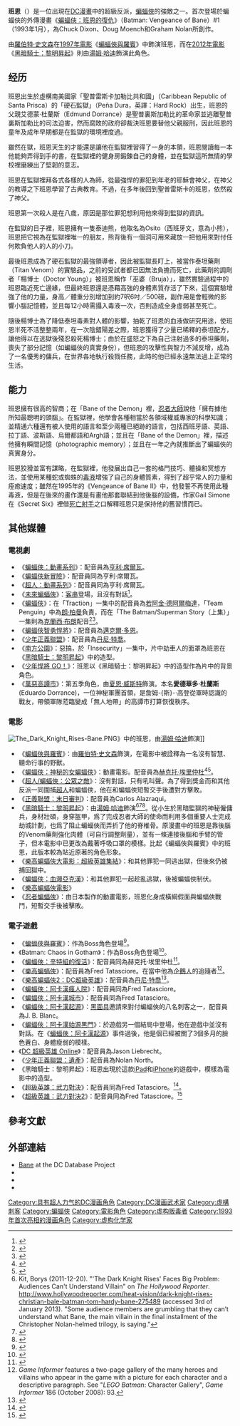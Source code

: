 {{noteTA|G1=美國漫畫
|1=zh-tw:阿卡漢;zh-cn:阿卡姆;
|2=zh-tw:刺客聯盟;zh-hk:刺客聯盟;zh-cn:刺客联盟;
}}
{{Infobox comics character
|character_name=班恩
|image=Bane DC Comics Character.jpg
|converted=y
|caption= 由[[格倫·法布里|格倫·法布里]]所繪製的班恩，出自《[[蝙蝠俠：班恩的復仇|蝙蝠俠：班恩的復仇]]》#1 （1993年1月）
|real_name=
|notables aliases=Antonio Diego
|publisher= [[DC漫画|DC漫画]]
|debut= 《[[蝙蝠俠：班恩的復仇|蝙蝠俠：班恩的復仇]]》#1 （1993年1月）
|creators={{tsl|en|Chuck Dixon|Chuck Dixon}}<br />{{tsl|en|Doug Moench|Doug Moench}}<br />{{tsl|en|Graham Nolan|Graham Nolan}}
|alliances= [[自殺突擊隊|自殺突擊隊]] <br /> [[Secret_Society_of_Super_Villains|Secret Society of Super Villains]] <br />{{tsl|en|Secret Six (comics)|Secret Six}} <br />[[刺客聯盟_(DC漫畫)|刺客聯盟]]
|aliases=
|powers=<ul><li>超人體能</li>
<li>超級智力</li>
<li>絕頂之[[軍事|軍事]]、[[武術|武術]]、[[脫逃|脫逃]]能力</li></ul>
|cat=超级
|subcat=DC漫画
|villain=y
|sortkey=Bane
}}
'''班恩'''（{{lang-en|Bane}}）是一位出現在[[DC漫畫|DC漫畫]]中的超級反派，[[蝙蝠俠|蝙蝠俠]]的強敵之一。首次登場於蝙蝠俠的外傳漫畫《[[蝙蝠俠：班恩的復仇|蝙蝠俠：班恩的復仇]]》（Batman: Vengeance of Bane）#1 （1993年1月），為Chuck Dixon、Doug Moench和Graham Nolan所創作。

由[[羅伯特·史文森|羅伯特·史文森]]在[[1997年電影|1997年電影]]《[[蝙蝠俠與羅賓_(電影)|蝙蝠俠與羅賓]]》中飾演班恩，而在[[2012年電影|2012年電影]]《[[黑暗騎士：黎明昇起|黑暗騎士：黎明昇起]]》則由[[湯姆·哈迪|湯姆·哈迪]]飾演此角色。

== 经历 ==
班恩出生於虛構南美國家「聖普雷斯卡加勒比共和國」（Caribbean Republic of Santa Prisca）的「硬石監獄」（Peña Dura，英譯：Hard Rock）出生，班恩的父親艾德蒙·杜蘭斯（Edmund Dorrance）是聖普裏斯加勒比的革命家並逃離聖普裏斯加勒比的司法迫害，然而腐敗的政府卻裁決班恩要替他父親服刑，因此班恩的童年及成年早期都是在監獄的環境裡度過。

雖然在獄，班恩天生的才能還是讓他在監獄裡習得了一身的本領，班恩閱讀每一本他能夠弄得到手的書，在監獄裡的健身房鍛鍊自己的身體，並在監獄這所無情的學校裡磨練出了堅韌的意志。

班恩在監獄裡拜各式各樣的人為師，從最強悍的罪犯到年老的耶穌會神父，在神父的教導之下班恩學習了古典教育。不過，在多年後回到聖普雷斯卡的班恩，依然殺了神父。

班恩第一次殺人是在八歲，原因是那位罪犯想利用他來得到監獄的資訊。

在監獄的日子裡，班恩擁有一隻泰迪熊，他取名為Osito（西班牙文，意為小熊），班恩把它視為在監獄裡唯一的朋友，熊背後有一個洞可用來藏放一把他用來對付任何欺負他人的人的小刀。

最後班恩成為了硬石監獄的最強領導者，因此被監獄長盯上，被當作泰坦藥劑（Titan Venom）的實驗品，之前的受試者都已因無法負擔而死亡，此藥劑的調劑者「楊博士（Doctor Young）」被班恩稱作「巫婆（Bruja）」，雖然實驗過程中的班恩臨近死亡邊緣，但最終班恩還是憑藉高強的身體素質存活了下來，這個實驗增強了他的力量，身高／體重分別增加到約7呎6吋／500磅，副作用是會輕微的影響小腦記憶體，並且每12小時需攝入毒液一次，否則造成全身虛弱甚至死亡。

隨後楊博士為了降低泰坦毒素對人體的影響，抽乾了班恩的血液做研究用途，使班恩半死不活整整兩年，在一次陰錯陽差之際，班恩獲得了少量已稀釋的泰坦配方，讓他得以在逃獄後殘忍殺死楊博士；由於在盛怒之下為自己注射過多的泰坦藥劑，喪失了部分記憶（如蝙蝠俠的真實身份），但班恩的攻擊性與智力不減反增，成為了一名優秀的傭兵，在世界各地執行殺戮任務，此時的他已經永遠無法過上正常的生活。

== 能力 ==
班恩擁有很高的智商；在「Bane of the Demon」裡，[[拉斯·奥·古|忍者大師]]說他「擁有據他所知最聰明的頭腦」。在監獄裡，他學會各種相當於各領域權威專家的科學知識；並精通六種還有被人使用的語言和至少兩種已絕跡的語言，包括西班牙語、英語、拉丁語、波斯語、烏爾都語和Argh語；並且在「Bane of the Demon」裡，描述他擁有瞬間記憶（photographic memory）；並且在一年之內就推斷出了蝙蝠俠的真實身分。

班恩狡猾並富有謀略，在監獄裡，他發展出自己一套的格鬥技巧、體操和冥想方法，並使用某種蛇或蜘蛛的[[毒液|毒液]]增強了自己的身體質素，得到了超乎常人的力量和痊癒速度；雖然在1995年的《Vengeance of Bane II》中，他發誓不再使用此種毒液，但是在後來的畫作還是有畫他那套聯結到他後腦的設備，作家Gail Simone在《Secret Six》裡借[[死亡射手|死亡射手]]之口解釋班恩只是保持他的舊習慣而已。

== 其他媒體 ==
=== 電視劇 ===
*《[[蝙蝠俠_(動畫影集)|蝙蝠俠：動畫系列]]》：配音員為[[亨利·席爾瓦|亨利·席爾瓦]]。
*《[[蝙蝠俠新冒險|蝙蝠俠新冒險]]》：配音員同為亨利·席爾瓦。
*《[[超人：動畫系列|超人：動畫系列]]》：配音員同為亨利·席爾瓦。
*《[[未來蝙蝠俠|未來蝙蝠俠]]》：[[客串|客串]]登場，且沒有對話<ref>{{cite web |url=http://www.dcauresource.com/profiles/bad/b/bane.php |title=DCAUResource.com: DCAU Resource - Villains - Bane |publisher=DCAU Resource |accessdate=December 29, 2010 |archive-date=2020-07-26 |archive-url=https://web.archive.org/web/20200726135130/http://www.dcauresource.com/profiles/bad/b/bane.php |dead-url=no }}</ref>。
*《[[蝙蝠俠_(電視劇)|蝙蝠俠]]》：在「Traction」一集中的配音員為[[若阿金·德阿爾梅達|若阿金·德阿爾梅達]]，「Team Penguin」中為[[朗·柏曼|朗·柏曼]]負責，而在「The Batman/Superman Story（上集）」一集則為[[克蘭西·布朗|克蘭西·布朗]]配音<ref name="Traction">{{cite web |first=Adam |last=Beechen |url=http://www.tv.com/shows/the-batman/traction-357600/ |title=''The Batman: Traction'' Recap |accessdate=May 11, 2008 |date=September 25, 2004 |publisher=[[TV.com|TV.com]] |archive-date=2020-07-26 |archive-url=https://web.archive.org/web/20200726155859/http://www.tv.com/shows/the-batman/traction-357600/ |dead-url=no }}</ref><ref name="Team">{{cite web |first=Joseph |last=Kuhr |url=http://www.tv.com/shows/the-batman/team-penguin-864504/ |title=The Batman: Team Penguin Recap |accessdate=May 11, 2008 |date=September 30, 2006 |publisher=TV.com |archive-date=2020-07-26 |archive-url=https://web.archive.org/web/20200726152740/http://www.tv.com/shows/the-batman/team-penguin-864504/ |dead-url=no }}</ref>。
*《[[蝙蝠俠智勇悍將|蝙蝠俠智勇悍將]]》：配音員為[[邁克爾·多恩|邁克爾·多恩]]。
*《[[少年正義聯盟_(動畫)|少年正義聯盟]]》：配音員為[[丹尼·特喬|丹尼·特喬]]。
*《[[南方公園|南方公園]]》：惡搞，於「Insecurity」一集中，片中劫車人的面罩為班恩在《[[黑暗騎士：黎明昇起|黑暗騎士：黎明昇起]]》中的造型。
*《[[少年悍將_GO！|少年悍將 GO！]]》：班恩以《黑暗騎士：黎明昇起》中的造型作為片中的背景角色。
*《[[高譚_(電視劇)|萬惡高譚市]]》：第五季角色，由[[夏恩·威斯特|夏恩·威斯特]]飾演。本名'''愛德華多·杜蘭斯'''(Eduardo Dorrance)，一位神秘軍團首領，是詹姆-{斯}-·高登從軍時認識的戰友，帶領軍隊蒞臨變成「無人地帶」的高譚市打算恢復秩序。

=== 電影 ===
[[File:The_Dark_Knight_Rises-Bane.PNG|thumb]]》中的班恩，由[[湯姆·哈迪|湯姆·哈迪]]飾演]]
*《[[蝙蝠俠與羅賓_(電影)|蝙蝠俠與羅賓]]》：由[[羅伯特·史文森|羅伯特·史文森]]飾演，在電影中被詮釋為一名沒有智慧、聽命行事的野獸。
*《[[蝙蝠俠：神秘的女蝙蝠俠|蝙蝠俠：神秘的女蝙蝠俠]]》：動畫電影。配音員為[[赫克托·埃里仲杜|赫克托·埃里仲杜]]<ref name="BTAS">{{cite video|year=2004|title=Batman: The Animated Series |medium=DVD|publisher=Warner Bros. Home Video}}</ref><ref name="Batwoman">{{cite video|year=2003|title=Batman: Mystery of the Batwoman|medium=DVD|publisher=Warner Bros. Home Video}}</ref>。
*《[[超人/蝙蝠俠：公眾之敵|超人/蝙蝠俠：公眾之敵]]》：沒有對話，只有吼叫聲。為了得到獎金而和其他反派一同圍捕[[超人|超人]]和蝙蝠俠，他在和蝙蝠俠短暫交手後遭對方擊敗。
*《[[正義聯盟：末日審判|正義聯盟：末日審判]]》：配音員為Carlos Alazraqui。
*《[[黑暗騎士：黎明昇起|黑暗騎士：黎明昇起]]》：由[[湯姆·哈迪|湯姆·哈迪]]飾演<ref>Kit, Borys (2011-12-20). "'The Dark Knight Rises' Faces Big Problem: Audiences Can't Understand Villain" on ''The Hollywood Reporter''. http://www.hollywoodreporter.com/heat-vision/dark-knight-rises-christian-bale-batman-tom-hardy-bane-275489 {{Wayback|url=http://www.hollywoodreporter.com/heat-vision/dark-knight-rises-christian-bale-batman-tom-hardy-bane-275489 |date=20201112020351 }} (accessed 3rd of January 2013). "Some audience members are grumbling that they can’t understand what Bane, the main villain in the final installment of the Christopher Nolan-helmed trilogy, is saying."</ref><ref>{{cite web| url=http://www.superherohype.com/news/articles/113998-anne-hathaway-to-play-selina-kyle-in-the-dark-knight-rises| title=Anne Hathaway to Play Selina Kyle in The Dark Knight Rises!| publisher=Superhero Hype| date=January 19, 2011| accessdate=March 16, 2011| archive-date=2013-10-19| archive-url=https://web.archive.org/web/20131019155006/http://www.superherohype.com/news/articles/113998-anne-hathaway-to-play-selina-kyle-in-the-dark-knight-rises| dead-url=no}}</ref><ref>{{cite news| first=Geoff| last=Boucher| url=http://herocomplex.latimes.com/2011/01/19/anne-hathaway-will-be-catwoman-in-the-dark-knight-rises/| title=‘Dark Knight Rises’: Anne Hathaway will be Catwoman, Tom Hardy is Bane [Updated]| publisher=Herocomplex.latimes.com| date=January 19, 2011| accessdate=March 16, 2011| archive-date=2012-11-16| archive-url=https://web.archive.org/web/20121116110257/http://herocomplex.latimes.com/2011/01/19/anne-hathaway-will-be-catwoman-in-the-dark-knight-rises/| dead-url=no}}</ref>。從小生於黑暗監獄的神秘僱傭兵，身材壯碩，身穿盔甲，爲了完成忍者大師的使命而利用多個重要人士完成劫城計劃，也爲了阻止蝙蝠俠而弄折了他的脊椎骨。原漫畫中的班恩是靠後腦的Venom藥劑強化肉體（可自行調整劑量），並有一條連接後腦和手臂的管子，但本電影中已更改為戴著呼吸口罩的模樣。比起《蝙蝠俠與羅賓》中的班恩，此版本較為貼近原著的角色形象。
*《[[樂高蝙蝠俠大電影：超級英雄集結|樂高蝙蝠俠大電影：超級英雄集結]]》：和其他罪犯一同逃出獄，但後來仍被捕回獄中。
*《[[蝙蝠俠：血濺亞克漢|蝙蝠俠：血濺亞克漢]]》：和其他罪犯一起趁亂逃獄，後被蝙蝠俠制伏。
*《[[樂高蝙蝠俠電影|樂高蝙蝠俠電影]]》
*《[[忍者蝙蝠俠|忍者蝙蝠俠]]》：由日本製作的動畫電影，班恩化身成橫綱假面與蝙蝠俠戰鬥，短暫交手後被擊敗。

=== 電子遊戲 ===
*《[[蝙蝠俠與羅賓_(遊戲)|蝙蝠俠與羅賓]]》：作為Boss角色登場<ref>{{cite web |first=Joe |last=Fielder |url=http://www.gamespot.com/batmanrobin/reviews/2546753/batman-and-robin-review|title=''Batman & Robin'' for PlayStation Review  |accessdate=May 11, 2008 |date=August 6, 1998 |publisher=Game Spot}}</ref>。
*《Batman: Chaos in Gotham》：作為Boss角色登場<ref>{{cite web |url=http://au.media.gameboy.ign.com/media/014/014474/imgs_1.html |title=IGN: Batman: Chaos in Gotham Screenshots, Wallpapers and Pics |publisher=Au.media.gameboy.ign.com |accessdate=December 29, 2010 |deadurl=yes |archiveurl=https://web.archive.org/web/20110713004424/http://au.media.gameboy.ign.com/media/014/014474/imgs_1.html |archivedate=2011年7月13日 }}</ref>。
*《[[蝙蝠俠：辛特組的復活|蝙蝠俠：辛特組的復活]]》：配音員同為赫克托·埃里仲杜<ref name="Rise of Sin Tzu">{{cite web |url=http://xbox.gamespy.com/xbox/batman-rise-of-sin-tzu/6328p1.html |title=Gamespy review for ''Batman: Rise of Sin Tzu'' |accessdate=May 22, 2008 |publisher=Game Spy |archive-date=2016-03-03 |archive-url=https://web.archive.org/web/20160303212412/http://xbox.gamespy.com/xbox/batman-rise-of-sin-tzu/6328p1.html |dead-url=no }}</ref>。
*《[[樂高蝙蝠俠|樂高蝙蝠俠]]》：配音員為Fred Tatasciore。在當中他為[[企鵝人|企鵝人]]的追隨者<ref>''Game Informer'' features a two-page gallery of the many heroes and villains who appear in the game with a picture for each character and a descriptive paragraph. See "''LEGO Batman'': Character Gallery", ''Game Informer'' 186 (October 2008): 93.</ref>。
*《[[樂高蝙蝠俠2：DC超級英雄|樂高蝙蝠俠2：DC超級英雄]]》：配音員為[[丹尼·特喬|丹尼·特喬]]<ref>{{cite web |url=http://www.twitch.tv/gamespot/b/319398572?t=121m40s |title=MCM Expo from London! Day 2 Part 2 Live |publisher=Twitch.tv |year=2012 |accessdate=May 29, 2012 |archive-date=2020-07-28 |archive-url=https://web.archive.org/web/20200728190532/https://www.twitch.tv/gamespot/b/319398572?t=121m40s |dead-url=no }}</ref>。
*《[[蝙蝠俠：阿卡姆瘋人院|蝙蝠俠：阿卡漢瘋人院]]》：配音員同為Fred Tatasciore。
*《[[蝙蝠俠：阿卡漢城市|蝙蝠俠：阿卡漢城市]]》：配音員同為Fred Tatasciore。
*《[[蝙蝠俠：阿卡漢起源|蝙蝠俠：阿卡漢起源]]》：[[黑面具|黑面具]]邀請來對付蝙蝠俠的八名刺客之一，配音員為J. B. Blanc。
*《[[蝙蝠俠：阿卡漢始源黑門|蝙蝠俠：阿卡漢始源黑門]]》：於遊戲另一個結局中登場，他在遊戲中並沒有對話。在《[[蝙蝠俠：阿卡漢起源|蝙蝠俠：阿卡漢起源]]》事件過後，他是個已經被關了3個多月的臉色蒼白、身體瘦弱的模樣。
*《[[DC_超級英雄_Online|DC 超級英雄 Online]]》：配音員為Jason Liebrecht。
*《[[少年正義聯盟：遺產|少年正義聯盟：遺產]]》：配音員為Nolan North。
*《黑暗騎士：黎明昇起》：班恩出現於這款[[iPad|iPad]]和[[iPhone|iPhone]]的遊戲中，模樣為電影中的造型。
*《[[超級英雄：武力對決|超級英雄：武力對決]]》：配音員同為Fred Tatasciore。<ref>{{Cite web |url=http://www.comicbookmovie.com/fansites/nailbiter111/news/?a=72277 |title=存档副本 |access-date=2014-05-12 |archive-date=2015-09-23 |archive-url=https://web.archive.org/web/20150923230527/http://www.comicbookmovie.com/fansites/nailbiter111/news/?a=72277 |dead-url=no }}</ref>。
*《[[超級英雄：武力對決2|超級英雄：武力對決2]]》：配音員同為Fred Tatasciore。<ref>{{Cite web |url=http://www.imdb.com/title/tt5769154/fullcredits?ref_=tt_cl_sm#cast |title=存档副本 |access-date=2017-07-20 |archive-date=2020-11-29 |archive-url=https://web.archive.org/web/20201129013232/https://www.imdb.com/title/tt5769154/fullcredits?ref_=tt_cl_sm#cast |dead-url=no }}</ref>

== 參考文獻 ==
{{Reflist}}

==外部連結==
* [[DCDatabase:Bane|Bane]] at the DC Database Project
* {{gcdb|type=character|search=Bane|title=Bane}}
* {{comicbookdb|type=character|id=525|title=Bane}}
* {{IMDb character|0000208|Bane}}

{{蝙蝠俠登場角色}}

{{DEFAULTSORT:Bane}}
[[Category:具有超人力气的DC漫画角色|Category:具有超人力气的DC漫画角色]]
[[Category:DC漫画武术家|Category:DC漫画武术家]]
[[Category:虛構刺客|Category:虛構刺客]]
[[Category:蝙蝠俠|Category:蝙蝠俠]]
[[Category:電影角色|Category:電影角色]]
[[Category:虚构贩毒者|Category:虚构贩毒者]]
[[Category:1993年首次亮相的漫画角色|Category:1993年首次亮相的漫画角色]]
[[Category:虚构化学家|Category:虚构化学家]]